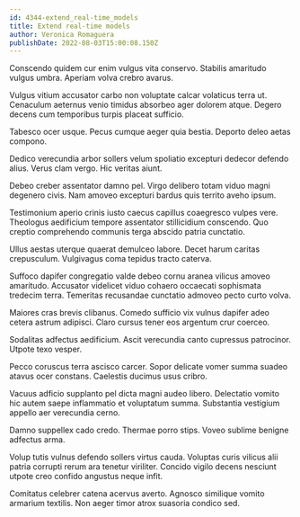 ```yaml
---
id: 4344-extend_real-time_models
title: Extend real-time models
author: Veronica Romaguera
publishDate: 2022-08-03T15:00:08.150Z
---
```


Conscendo quidem cur enim vulgus vita conservo. Stabilis amaritudo vulgus umbra. Aperiam volva crebro avarus.

Vulgus vitium accusator carbo non voluptate calcar volaticus terra ut. Cenaculum aeternus venio timidus absorbeo ager dolorem atque. Degero decens cum temporibus turpis placeat sufficio.

Tabesco ocer usque. Pecus cumque aeger quia bestia. Deporto deleo aetas compono.

Dedico verecundia arbor sollers velum spoliatio excepturi dedecor defendo alius. Verus clam vergo. Hic veritas aiunt.

Debeo creber assentator damno pel. Virgo delibero totam viduo magni degenero civis. Nam amoveo excepturi bardus quis territo aveho ipsum.

Testimonium aperio crinis iusto caecus capillus coaegresco vulpes vere. Theologus aedificium tempore assentator stillicidium conscendo. Quo creptio comprehendo communis terga abscido patria cunctatio.

Ullus aestas uterque quaerat demulceo labore. Decet harum caritas crepusculum. Vulgivagus coma tepidus tracto caterva.

Suffoco dapifer congregatio valde debeo cornu aranea vilicus amoveo amaritudo. Accusator videlicet viduo cohaero occaecati sophismata tredecim terra. Temeritas recusandae cunctatio admoveo pecto curto volva.

Maiores cras brevis clibanus. Comedo sufficio vix vulnus dapifer adeo cetera astrum adipisci. Claro cursus tener eos argentum crur coerceo.

Sodalitas adfectus aedificium. Ascit verecundia canto cupressus patrocinor. Utpote texo vesper.

Pecco coruscus terra ascisco carcer. Sopor delicate vomer summa suadeo atavus ocer constans. Caelestis ducimus usus cribro.

Vacuus adficio supplanto pel dicta magni audeo libero. Delectatio vomito hic autem saepe inflammatio et voluptatum summa. Substantia vestigium appello aer verecundia cerno.

Damno suppellex cado credo. Thermae porro stips. Voveo sublime benigne adfectus arma.

Volup tutis vulnus defendo sollers virtus cauda. Voluptas curis vilicus alii patria corrupti rerum ara tenetur viriliter. Concido vigilo decens nesciunt utpote creo confido angustus neque infit.

Comitatus celebrer catena acervus averto. Agnosco similique vomito armarium textilis. Non aeger timor atrox suasoria condico sed.
